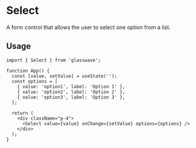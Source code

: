 # Select

A form control that allows the user to select one option from a list.

## Usage

```tsx
import { Select } from 'glasswave';

function App() {
  const [value, setValue] = useState('');
  const options = [
    { value: 'option1', label: 'Option 1' },
    { value: 'option2', label: 'Option 2' },
    { value: 'option3', label: 'Option 3' },
  ];

  return (
    <div className="p-4">
      <Select value={value} onChange={setValue} options={options} />
    </div>
  );
}
```
